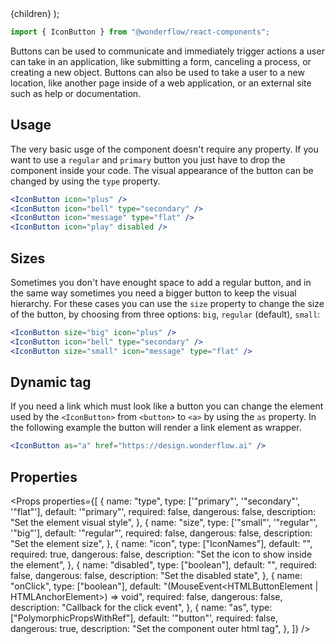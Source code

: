 
  <MdxLayout title="Icon button" description="sample description">
    {children}
  </MdxLayout>
);

```js
import { IconButton } from "@wonderflow/react-components";
```

Buttons can be used to communicate and immediately trigger actions a user can take in an application, like submitting a form, canceling a process, or creating a new object. Buttons can also be used to take a user to a new location, like another page inside of a web application, or an external site such as help or documentation.

## Usage

The very basic usge of the component doesn't require any property. If you want to use a `regular` and `primary` button you just have to drop the component inside your code. The visual appearance of the button can be changed by using the `type` property.

<LiveArea direction="row">
  <IconButton icon="plus" />
  <IconButton icon="bell" type="secondary" />
  <IconButton icon="message" type="flat" />
  <IconButton icon="play" disabled />
</LiveArea>

```jsx
<IconButton icon="plus" />
<IconButton icon="bell" type="secondary" />
<IconButton icon="message" type="flat" />
<IconButton icon="play" disabled />
```

## Sizes

Sometimes you don't have enought space to add a regular button, and in the same way sometimes you need a bigger button to keep the visual hierarchy. For these cases you can use the `size` property to change the size of the button, by choosing from three options: `big`, `regular` (default), `small`:

<LiveArea direction="row">
  <IconButton size="big" icon="plus" />
  <IconButton icon="bell" type="secondary" />
  <IconButton size="small" icon="message" type="flat" />
</LiveArea>

```jsx
<IconButton size="big" icon="plus" />
<IconButton icon="bell" type="secondary" />
<IconButton size="small" icon="message" type="flat" />
```

## Dynamic tag

If you need a link which must look like a button you can change the element used by the `<IconButton>` from `<button>` to `<a>` by using the `as` property. In the following example the button will render a link element as wrapper.

<LiveArea direction="row">
  <IconButton icon="bell" as="a" href="https://design.wonderflow.ai" />
</LiveArea>

```jsx
<IconButton as="a" href="https://design.wonderflow.ai" />
```

## Properties

<Props
  properties={[
    {
      name: "type",
      type: ['"primary"', '"secondary"', '"flat"'],
      default: '"primary"',
      required: false,
      dangerous: false,
      description: "Set the element visual style",
    },
    {
      name: "size",
      type: ['"small"', '"regular"', '"big"'],
      default: '"regular"',
      required: false,
      dangerous: false,
      description: "Set the element size",
    },
    {
      name: "icon",
      type: ["IconNames"],
      default: "",
      required: true,
      dangerous: false,
      description: "Set the icon to show inside the element",
    },
    {
      name: "disabled",
      type: ["boolean"],
      default: "",
      required: false,
      dangerous: false,
      description: "Set the disabled state",
    },
    {
      name: "onClick",
      type: ["boolean"],
      default: "(MouseEvent<HTMLButtonElement | HTMLAnchorElement>) => void",
      required: false,
      dangerous: false,
      description: "Callback for the click event",
    },
    {
      name: "as",
      type: ["PolymorphicPropsWithRef"],
      default: '"button"',
      required: false,
      dangerous: true,
      description: "Set the component outer html tag",
    },
  ]}
/>
